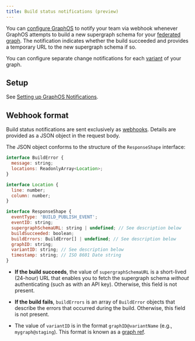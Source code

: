```yaml
---
title: Build status notifications (preview)
---
```


<GraphOSEnterpriseRequired />

You can [configure GraphOS](./notification-setup) to notify your team via webhook whenever GraphOS attempts to build a new supergraph schema for your [federated graph](/federation/). The notification indicates whether the build succeeded and provides a temporary URL to the new supergraph schema if so.

You can configure separate change notifications for each [variant](../../graphs/#variants) of your graph.

## Setup

See [Setting up GraphOS Notifications](./notification-setup).

## Webhook format

Build status notifications are sent exclusively as [webhooks](./notification-setup/#custom-webhooks-enterprise-only). Details are provided as a JSON object in the request body.

The JSON object conforms to the structure of the `ResponseShape` interface:

```javascript
interface BuildError {
  message: string;
  locations: ReadonlyArray<Location>;
}

interface Location {
  line: number;
  column: number;
}

interface ResponseShape {
  eventType: 'BUILD_PUBLISH_EVENT';
  eventID: string;
  supergraphSchemaURL: string | undefined; // See description below
  buildSucceeded: boolean;
  buildErrors: BuildError[] | undefined; // See description below
  graphID: string;
  variantID: string; // See description below
  timestamp: string; // ISO 8601 Date string
}
```

- **If the build succeeds**, the value of `supergraphSchemaURL` is a short-lived (24-hour) URL that enables you to fetch the supergraph schema _without_ authenticating (such as with an API key). Otherwise, this field is not present.

- **If the build fails**, `buildErrors` is an array of `BuildError` objects that describe the errors that occurred during the build. Otherwise, this field is not present.

- The value of `variantID` is in the format `graphID@variantName` (e.g., `mygraph@staging`). This format is known as a [graph ref](/rover/conventions/#graph-refs).
